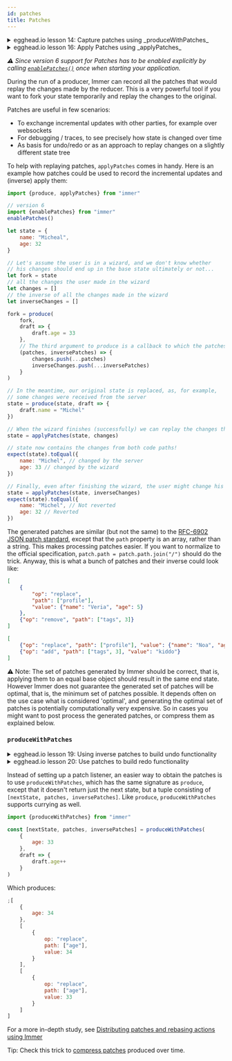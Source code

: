 ```yaml
---
id: patches
title: Patches
---
```


<center>
	<div
		data-ea-publisher="immerjs"
		data-ea-type="image"
		className="horizontal bordered"
	></div>
</center> <details>
	<summary className="egghead-summary">
		egghead.io lesson 14: Capture patches using _produceWithPatches_
	</summary>
	<br />
	<div>
		<iframe
			width="760"
			height="427"
			scrolling="no"
			src="https://egghead.io/lessons/react-capture-patches-to-distribute-changes-in-app-state-with-immer-producewithpatches/embed"
		></iframe>
	</div>
	<a
		className="egghead-link"
		href="https://egghead.io/lessons/react-capture-patches-to-distribute-changes-in-app-state-with-immer-producewithpatches"
	>
		Hosted on egghead.io
	</a>
</details> <details>
	<summary className="egghead-summary">
		egghead.io lesson 16: Apply Patches using _applyPatches_
	</summary>
	<br />
	<div>
		<iframe
			width="760"
			height="427"
			scrolling="no"
			src="https://egghead.io/lessons/react-apply-patches-using-immer-applypatches-to-synchronize-state-across-clients/embed"
		></iframe>
	</div>
	<a
		className="egghead-link"
		href="https://egghead.io/lessons/react-apply-patches-using-immer-applypatches-to-synchronize-state-across-clients"
	>
		Hosted on egghead.io
	</a>
</details>

_⚠ Since version 6 support for Patches has to be enabled explicitly by calling [`enablePatches()`](./installation.mdx#pick-your-immer-version) once when starting your application._

During the run of a producer, Immer can record all the patches that would replay the changes made by the reducer. This is a very powerful tool if you want to fork your state temporarily and replay the changes to the original.

Patches are useful in few scenarios:

- To exchange incremental updates with other parties, for example over websockets
- For debugging / traces, to see precisely how state is changed over time
- As basis for undo/redo or as an approach to replay changes on a slightly different state tree

To help with replaying patches, `applyPatches` comes in handy. Here is an example how patches could be used to record the incremental updates and (inverse) apply them:

```javascript
import {produce, applyPatches} from "immer"

// version 6
import {enablePatches} from "immer"
enablePatches()

let state = {
	name: "Micheal",
	age: 32
}

// Let's assume the user is in a wizard, and we don't know whether
// his changes should end up in the base state ultimately or not...
let fork = state
// all the changes the user made in the wizard
let changes = []
// the inverse of all the changes made in the wizard
let inverseChanges = []

fork = produce(
	fork,
	draft => {
		draft.age = 33
	},
	// The third argument to produce is a callback to which the patches will be fed
	(patches, inversePatches) => {
		changes.push(...patches)
		inverseChanges.push(...inversePatches)
	}
)

// In the meantime, our original state is replaced, as, for example,
// some changes were received from the server
state = produce(state, draft => {
	draft.name = "Michel"
})

// When the wizard finishes (successfully) we can replay the changes that were in the fork onto the *new* state!
state = applyPatches(state, changes)

// state now contains the changes from both code paths!
expect(state).toEqual({
	name: "Michel", // changed by the server
	age: 33 // changed by the wizard
})

// Finally, even after finishing the wizard, the user might change his mind and undo his changes...
state = applyPatches(state, inverseChanges)
expect(state).toEqual({
	name: "Michel", // Not reverted
	age: 32 // Reverted
})
```

The generated patches are similar (but not the same) to the [RFC-6902 JSON patch standard](https://datatracker.ietf.org/doc/html/rfc6902/#section-4.1), except that the `path` property is an array, rather than a string. This makes processing patches easier. If you want to normalize to the official specification, `patch.path = patch.path.join("/")` should do the trick. Anyway, this is what a bunch of patches and their inverse could look like:

```json
[
	{
		"op": "replace",
		"path": ["profile"],
		"value": {"name": "Veria", "age": 5}
	},
	{"op": "remove", "path": ["tags", 3]}
]
```

```json
[
	{"op": "replace", "path": ["profile"], "value": {"name": "Noa", "age": 6}},
	{"op": "add", "path": ["tags", 3], "value": "kiddo"}
]
```

⚠ Note: The set of patches generated by Immer should be correct, that is, applying them to an equal base object should result in the same end state. However Immer does not guarantee the generated set of patches will be optimal, that is, the minimum set of patches possible. It depends often on the use case what is considered 'optimal', and generating the optimal set of patches is potentially computationally very expensive. So in cases you might want to post process the generated patches, or compress them as explained below.

### `produceWithPatches`

<details>
	<summary className="egghead-summary">
		egghead.io lesson 19: Using inverse patches to build undo functionality
	</summary>
	<br />
	<div>
		<iframe
			width="760"
			height="427"
			scrolling="no"
			src="https://egghead.io/lessons/react-use-immer-inversepatches-to-build-undo-functionality/embed"
		></iframe>
	</div>
	<a
		className="egghead-link"
		href="https://egghead.io/lessons/react-use-immer-inversepatches-to-build-undo-functionality"
	>
		Hosted on egghead.io
	</a>
</details> <details>
	<summary className="egghead-summary">
		egghead.io lesson 20: Use patches to build redo functionality
	</summary>
	<br />
	<div>
		<iframe
			width="760"
			height="427"
			scrolling="no"
			src="https://egghead.io/lessons/react-use-immer-patches-to-build-redo-functionality/embed"
		></iframe>
	</div>
	<a
		className="egghead-link"
		href="https://egghead.io/lessons/react-use-immer-patches-to-build-redo-functionality"
	>
		Hosted on egghead.io
	</a>
</details>

Instead of setting up a patch listener, an easier way to obtain the patches is to use `produceWithPatches`, which has the same signature as `produce`, except that it doesn't return just the next state, but a tuple consisting of `[nextState, patches, inversePatches]`. Like `produce`, `produceWithPatches` supports currying as well.

```javascript
import {produceWithPatches} from "immer"

const [nextState, patches, inversePatches] = produceWithPatches(
	{
		age: 33
	},
	draft => {
		draft.age++
	}
)
```

Which produces:

```javascript
;[
	{
		age: 34
	},
	[
		{
			op: "replace",
			path: ["age"],
			value: 34
		}
	],
	[
		{
			op: "replace",
			path: ["age"],
			value: 33
		}
	]
]
```

For a more in-depth study, see [Distributing patches and rebasing actions using Immer](https://medium.com/@mweststrate/distributing-state-changes-using-snapshots-patches-and-actions-part-2-2f50d8363988)

Tip: Check this trick to [compress patches](https://medium.com/@david.b.edelstein/using-immer-to-compress-immer-patches-f382835b6c69) produced over time.
